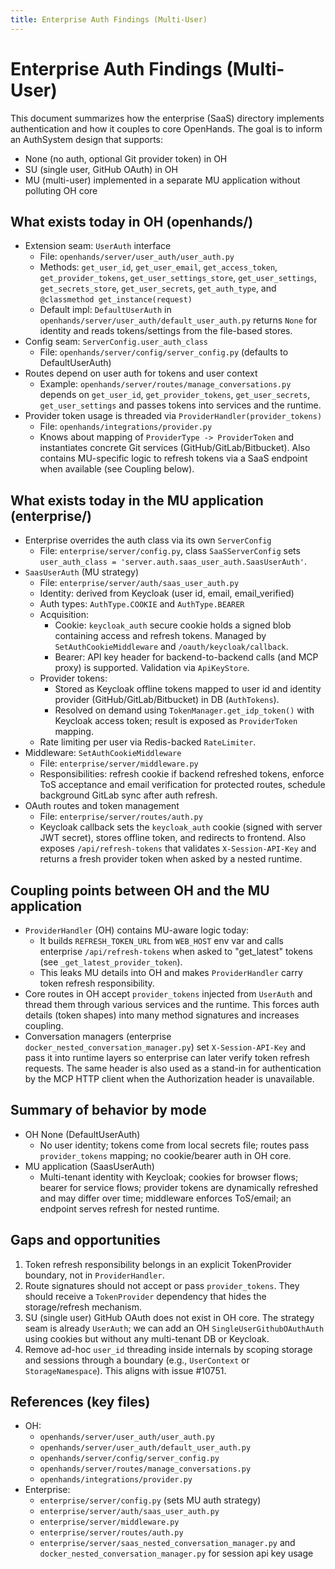 ```yaml
---
title: Enterprise Auth Findings (Multi-User)
---
```


# Enterprise Auth Findings (Multi-User)

This document summarizes how the enterprise (SaaS) directory implements authentication and how it couples to core OpenHands.
The goal is to inform an AuthSystem design that supports:
- None (no auth, optional Git provider token) in OH
- SU (single user, GitHub OAuth) in OH
- MU (multi-user) implemented in a separate MU application without polluting OH core

## What exists today in OH (openhands/)

- Extension seam: `UserAuth` interface
  - File: `openhands/server/user_auth/user_auth.py`
  - Methods: `get_user_id`, `get_user_email`, `get_access_token`, `get_provider_tokens`, `get_user_settings_store`, `get_user_settings`, `get_secrets_store`, `get_user_secrets`, `get_auth_type`, and `@classmethod get_instance(request)`
  - Default impl: `DefaultUserAuth` in `openhands/server/user_auth/default_user_auth.py` returns `None` for identity and reads tokens/settings from the file-based stores.
- Config seam: `ServerConfig.user_auth_class`
  - File: `openhands/server/config/server_config.py` (defaults to DefaultUserAuth)
- Routes depend on user auth for tokens and user context
  - Example: `openhands/server/routes/manage_conversations.py` depends on `get_user_id`, `get_provider_tokens`, `get_user_secrets`, `get_user_settings` and passes tokens into services and the runtime.
- Provider token usage is threaded via `ProviderHandler(provider_tokens)`
  - File: `openhands/integrations/provider.py`
  - Knows about mapping of `ProviderType -> ProviderToken` and instantiates concrete Git services (GitHub/GitLab/Bitbucket). Also contains MU-specific logic to refresh tokens via a SaaS endpoint when available (see Coupling below).

## What exists today in the MU application (enterprise/)

- Enterprise overrides the auth class via its own `ServerConfig`
  - File: `enterprise/server/config.py`, class `SaaSServerConfig` sets `user_auth_class = 'server.auth.saas_user_auth.SaasUserAuth'`.
- `SaasUserAuth` (MU strategy)
  - File: `enterprise/server/auth/saas_user_auth.py`
  - Identity: derived from Keycloak (user id, email, email_verified)
  - Auth types: `AuthType.COOKIE` and `AuthType.BEARER`
  - Acquisition:
    - Cookie: `keycloak_auth` secure cookie holds a signed blob containing access and refresh tokens. Managed by `SetAuthCookieMiddleware` and `/oauth/keycloak/callback`.
    - Bearer: API key header for backend-to-backend calls (and MCP proxy) is supported. Validation via `ApiKeyStore`.
  - Provider tokens:
    - Stored as Keycloak offline tokens mapped to user id and identity provider (GitHub/GitLab/Bitbucket) in DB (`AuthTokens`).
    - Resolved on demand using `TokenManager.get_idp_token()` with Keycloak access token; result is exposed as `ProviderToken` mapping.
  - Rate limiting per user via Redis-backed `RateLimiter`.
- Middleware: `SetAuthCookieMiddleware`
  - File: `enterprise/server/middleware.py`
  - Responsibilities: refresh cookie if backend refreshed tokens, enforce ToS acceptance and email verification for protected routes, schedule background GitLab sync after auth refresh.
- OAuth routes and token management
  - File: `enterprise/server/routes/auth.py`
  - Keycloak callback sets the `keycloak_auth` cookie (signed with server JWT secret), stores offline token, and redirects to frontend. Also exposes `/api/refresh-tokens` that validates `X-Session-API-Key` and returns a fresh provider token when asked by a nested runtime.

## Coupling points between OH and the MU application

- `ProviderHandler` (OH) contains MU-aware logic today:
  - It builds `REFRESH_TOKEN_URL` from `WEB_HOST` env var and calls enterprise `/api/refresh-tokens` when asked to "get_latest" tokens (see `_get_latest_provider_token`).
  - This leaks MU details into OH and makes `ProviderHandler` carry token refresh responsibility.
- Core routes in OH accept `provider_tokens` injected from `UserAuth` and thread them through various services and the runtime. This forces auth details (token shapes) into many method signatures and increases coupling.
- Conversation managers (enterprise `docker_nested_conversation_manager.py`) set `X-Session-API-Key` and pass it into runtime layers so enterprise can later verify token refresh requests. The same header is also used as a stand-in for authentication by the MCP HTTP client when the Authorization header is unavailable.

## Summary of behavior by mode

- OH None (DefaultUserAuth)
  - No user identity; tokens come from local secrets file; routes pass `provider_tokens` mapping; no cookie/bearer auth in OH core.
- MU application (SaasUserAuth)
  - Multi-tenant identity with Keycloak; cookies for browser flows; bearer for service flows; provider tokens are dynamically refreshed and may differ over time; middleware enforces ToS/email; an endpoint serves refresh for nested runtime.

## Gaps and opportunities

1. Token refresh responsibility belongs in an explicit TokenProvider boundary, not in `ProviderHandler`.
2. Route signatures should not accept or pass `provider_tokens`. They should receive a `TokenProvider` dependency that hides the storage/refresh mechanism.
3. SU (single user) GitHub OAuth does not exist in OH core. The strategy seam is already `UserAuth`; we can add an OH `SingleUserGithubOAuthAuth` using cookies but without any multi-tenant DB or Keycloak.
4. Remove ad-hoc `user_id` threading inside internals by scoping storage and sessions through a boundary (e.g., `UserContext` or `StorageNamespace`). This aligns with issue #10751.

## References (key files)

- OH:
  - `openhands/server/user_auth/user_auth.py`
  - `openhands/server/user_auth/default_user_auth.py`
  - `openhands/server/config/server_config.py`
  - `openhands/server/routes/manage_conversations.py`
  - `openhands/integrations/provider.py`
- Enterprise:
  - `enterprise/server/config.py` (sets MU auth strategy)
  - `enterprise/server/auth/saas_user_auth.py`
  - `enterprise/server/middleware.py`
  - `enterprise/server/routes/auth.py`
  - `enterprise/server/saas_nested_conversation_manager.py` and `docker_nested_conversation_manager.py` for session api key usage
